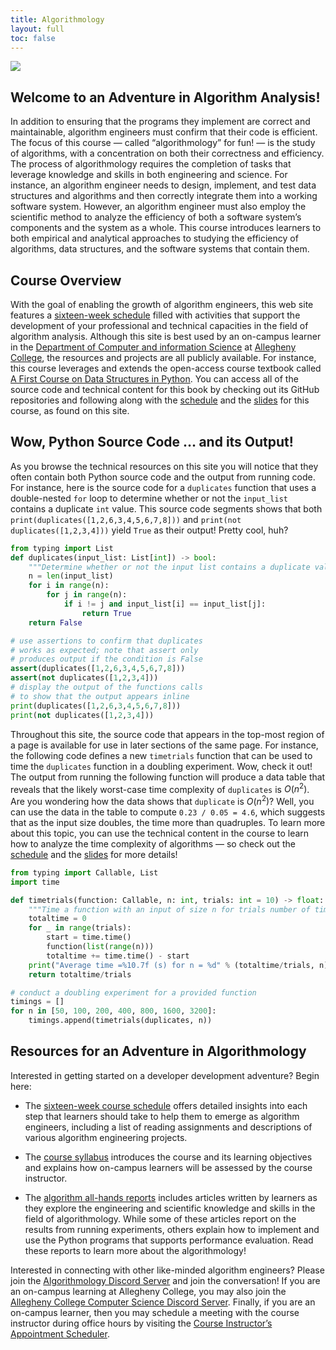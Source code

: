 ```yaml
---
title: Algorithmology
layout: full
toc: false
---
```


![](images/Algorithmology-Logo.svg){fig-align="center"}

## Welcome to an Adventure in Algorithm Analysis!

In addition to ensuring that the programs they implement are correct and
maintainable, algorithm engineers must confirm that their code is efficient.
The focus of this course --- called "algorithmology" for fun! --- is the study
of algorithms, with a concentration on both their correctness and efficiency.
The process of algorithmology requires the completion of tasks that leverage
knowledge and skills in both engineering and science. For instance, an
algorithm engineer needs to design, implement, and test data structures and
algorithms and then correctly integrate them into a working software system.
However, an algorithm engineer must also employ the scientific method to
analyze the efficiency of both a software system's components and the system as
a whole. This course introduces learners to both empirical and analytical
approaches to studying the efficiency of algorithms, data structures, and the
software systems that contain them.

## Course Overview

With the goal of enabling the growth of algorithm engineers, this web site
features a [sixteen-week schedule](schedule/index.qmd) filled with activities
that support the development of your professional and technical capacities in
the field of algorithm analysis. Although this site is best used by an on-campus
learner in the [Department of Computer and information
Science](https://www.cs.allegheny.edu/) at [Allegheny
College](https://www.allegheny.edu/), the resources and projects are all
publicly available. For instance, this course leverages and extends the
open-access course textbook called [A First Course on Data Structures in
Python](https://github.com/donsheehy/datastructures). You can access all of the
source code and technical content for this book by checking out its GitHub
repositories and following along with the [schedule](schedule/index.qmd) and the
[slides](slides/index.qmd) for this course, as found on this site.

## Wow, Python Source Code ... and its Output!

As you browse the technical resources on this site you will notice that they
often contain both Python source code and the output from running code. For
instance, here is the source code for a `duplicates` function that uses a
double-nested `for` loop to determine whether or not the `input_list` contains
a duplicate `int` value. This source code segments shows that both
`print(duplicates([1,2,6,3,4,5,6,7,8]))` and `print(not duplicates([1,2,3,4]))`
yield `True` as their output! Pretty cool, huh?

```python
from typing import List
def duplicates(input_list: List[int]) -> bool:
    """Determine whether or not the input list contains a duplicate value."""
    n = len(input_list)
    for i in range(n):
        for j in range(n):
            if i != j and input_list[i] == input_list[j]:
                return True
    return False

# use assertions to confirm that duplicates
# works as expected; note that assert only
# produces output if the condition is False
assert(duplicates([1,2,6,3,4,5,6,7,8]))
assert(not duplicates([1,2,3,4]))
# display the output of the functions calls
# to show that the output appears inline
print(duplicates([1,2,6,3,4,5,6,7,8]))
print(not duplicates([1,2,3,4]))
```

Throughout this site, the source code that appears in the top-most region of a
page is available for use in later sections of the same page. For instance, the
following code defines a new `timetrials` function that can be used to time the
`duplicates` function in a doubling experiment. Wow, check it out! The output
from running the following function will produce a data table that reveals that
the likely worst-case time complexity of `duplicates` is $O(n^2)$. Are you
wondering how the data shows that `duplicate` is $O(n^2)$? Well, you can use
the data in the table to compute `0.23 / 0.05 = 4.6`, which suggests that as
the input size doubles, the time more than quadruples. To learn more about this
topic, you can use the technical content in the course to learn how to analyze
the time complexity of algorithms --- so check out the
[schedule](schedule/index.qmd) and the [slides](slides/index.qmd) for more
details!

```python
from typing import Callable, List
import time

def timetrials(function: Callable, n: int, trials: int = 10) -> float:
    """Time a function with an input of size n for trials number of times."""
    totaltime = 0
    for _ in range(trials):
        start = time.time()
        function(list(range(n)))
        totaltime += time.time() - start
    print("Average time =%10.7f (s) for n = %d" % (totaltime/trials, n))
    return totaltime/trials

# conduct a doubling experiment for a provided function
timings = []
for n in [50, 100, 200, 400, 800, 1600, 3200]:
    timings.append(timetrials(duplicates, n))
```

## Resources for an Adventure in Algorithmology

Interested in getting started on a developer development adventure? Begin here:

- The [sixteen-week course schedule](./schedule/index.qmd) offers detailed
insights into each step that learners should take to help them to emerge as
algorithm engineers, including a list of reading assignments and descriptions
of various algorithm engineering projects.

- The [course syllabus](./syllabus/index.qmd) introduces the course and its
learning objectives and explains how on-campus learners will be assessed by the
course instructor.

- The [algorithm all-hands reports](./allhands/index.qmd) includes articles
written by learners as they explore the engineering and scientific knowledge and
skills in the field of algorithmology. While some of these articles report on
the results from running experiments, others explain how to implement and use
the Python programs that supports performance evaluation. Read these reports
to learn more about the algorithmology!

::: {.callout-note appearance="minimal" title="Algorithmology Community Resources"}

Interested in connecting with other like-minded algorithm engineers? Please join
the [Algorithmology Discord Server](https://discord.gg/phSQfB8bZx) and join the
conversation! If you are an on-campus learning at Allegheny College, you may
also join the [Allegheny College Computer Science Discord
Server](https://discord.gg/CS2h9kXzX6). Finally, if you are an on-campus
learner, then you may schedule a meeting with the course instructor during
office hours by visiting the [Course Instructor's Appointment
Scheduler](https://www.gregorykapfhammer.com/schedule/).

:::
